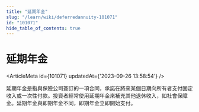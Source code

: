 ```yaml
---
title: "延期年金"
slug: "/learn/wiki/deferredannuity-101071"
id: "101071"
hide_table_of_contents: true
---
```



# 延期年金

<ArticleMeta id={101071} updatedAt={'2023-09-26 13:58:54'} />
<div className='border-solid border-b border-t-0 my-4 border-[var(--ifm-color-gray-300)]' />

延期年金是指與保險公司簽訂的一項合同，承諾在將來某個日期向所有者支付固定收入或一次性付款。投資者經常使用延期年金來補充其他退休收入，如社會保障金。延期年金與即期年金不同，即期年金立即開始支付。
